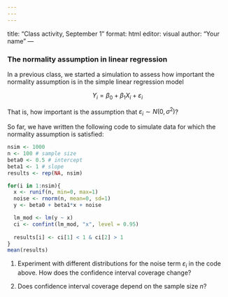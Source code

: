 ```yaml
---
---
---
```

title: "Class activity, September 1"
format: html
editor: visual
author: "Your name"
---

### The normality assumption in linear regression

In a previous class, we started a simulation to assess how important the normality assumption is in the simple linear regression model

$$Y_i = \beta_0 + \beta_1 X_i + \varepsilon_i$$

That is, how important is the assumption that $\varepsilon_i \sim N(0, \sigma^2)$?

So far, we have written the following code to simulate data for which the normality assumption is satisfied:

```r
nsim <- 1000
n <- 100 # sample size
beta0 <- 0.5 # intercept
beta1 <- 1 # slope
results <- rep(NA, nsim)

for(i in 1:nsim){
  x <- runif(n, min=0, max=1)
  noise <- rnorm(n, mean=0, sd=1)
  y <- beta0 + beta1*x + noise

  lm_mod <- lm(y ~ x)
  ci <- confint(lm_mod, "x", level = 0.95)
  
  results[i] <- ci[1] < 1 & ci[2] > 1
}
mean(results)
```

1. Experiment with different distributions for the noise term $\varepsilon_i$ in the code above. How does the confidence interval coverage change?

2. Does confidence interval coverage depend on the sample size $n$?